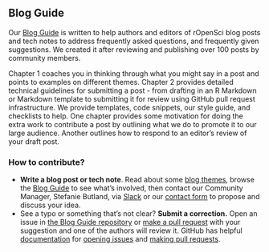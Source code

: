 ## Blog Guide {#blogguide}

Our [Blog Guide](https://blogguide.ropensci.org/) is written to help authors and editors of rOpenSci blog posts and tech notes to address frequently asked questions, and frequently given suggestions. 
We created it after reviewing and publishing over 100 posts by community members.

Chapter 1 coaches you in thinking through what you might say in a post and points to examples on different themes. 
Chapter 2 provides detailed technical guidelines for submitting a post - 
from drafting in an R Markdown or Markdown template to submitting it for review using GitHub pull request infrastructure. 
We provide templates, code snippets, our style guide, and checklists to help. 
One chapter provides some motivation for doing the extra work to contribute a post by outlining what we do to promote it to our large audience.
Another outlines how to respond to an editor’s review of your draft post.


### How to contribute? 

*   **Write a blog post or tech note**. 
    Read about some [blog themes](#blog), 
    browse the [Blog Guide](https://blogguide.ropensci.org/) to see what’s involved, 
    then contact our Community Manager, Stefanie Butland, 
    via [Slack](#channels-slack) or our 
    [contact form](https://ropensci.org/contact/) to propose and discuss your idea.
*   See a typo or something that’s not clear? 
    **Submit a correction.** 
    Open an issue in [the Blog Guide repository](https://github.com/ropensci-org/blog-guidance) or
    [make a pull request](#channels-github) with your suggestion and one of the authors will review it.
    GitHub has helpful 
    [documentation](https://docs.github.com/en/github/collaborating-with-issues-and-pull-requests) for
    [opening issues](https://docs.github.com/en/github/managing-your-work-on-github/managing-your-work-with-issues) and 
    [making pull requests](https://docs.github.com/en/github/collaborating-with-issues-and-pull-requests/creating-a-pull-request-from-a-fork).

